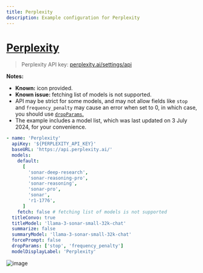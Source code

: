```yaml
---
title: Perplexity
description: Example configuration for Perplexity
---
```


# [Perplexity](https://www.perplexity.ai)

> Perplexity API key: [perplexity.ai/settings/api](https://www.perplexity.ai/settings/api)

**Notes:**

- **Known:** icon provided.
- **Known issue:** fetching list of models is not supported.
- API may be strict for some models, and may not allow fields like `stop` and `frequency_penalty` may cause an error when set to 0, in which case, you should use [`dropParams`.](/docs/configuration/librechat_yaml/object_structure/custom_endpoint#dropparams)
- The example includes a model list, which was last updated on 3 July 2024, for your convenience.

```yaml
- name: 'Perplexity'
  apiKey: '${PERPLEXITY_API_KEY}'
  baseURL: 'https://api.perplexity.ai/'
  models:
    default:
      [
        'sonar-deep-research',
        'sonar-reasoning-pro',
        'sonar-reasoning',
        'sonar-pro',
        'sonar',
        'r1-1776',
      ]
    fetch: false # fetching list of models is not supported
  titleConvo: true
  titleModel: 'llama-3-sonar-small-32k-chat'
  summarize: false
  summaryModel: 'llama-3-sonar-small-32k-chat'
  forcePrompt: false
  dropParams: ['stop', 'frequency_penalty']
  modelDisplayLabel: 'Perplexity'
```

![image](https://github.com/danny-avila/LibreChat/assets/32828263/6bf6c121-0895-4210-a1dd-e5e957992fd4)
